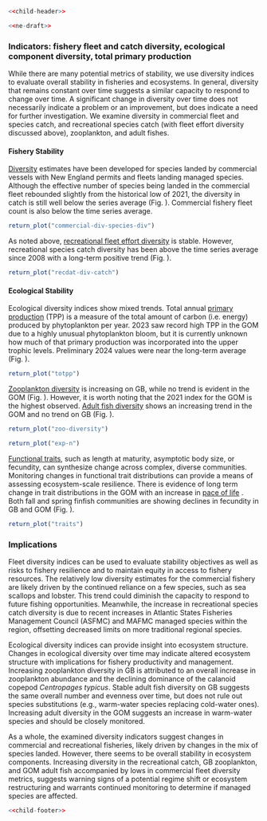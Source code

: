 ```r
<<child-header>>
```

```r
<<ne-draft>>
```

### Indicators: fishery fleet and catch diversity, ecological component diversity, total primary production

While there are many potential metrics of stability, we use diversity indices to evaluate overall stability in fisheries and ecosystems. In general, diversity that remains constant over time suggests a similar capacity to respond to change over time. A significant change in diversity over time does not necessarily indicate a problem or an improvement, but does indicate a need for further investigation. We examine diversity in commercial fleet and species catch, and recreational species catch (with fleet effort diversity discussed above), zooplankton, and adult fishes.

#### Fishery Stability

[Diversity](https://noaa-edab.github.io/catalog/commercial_div.html) estimates have been developed for species landed by commercial vessels with New England permits and fleets landing managed species. Although the effective number of species being landed in the commercial fleet rebounded slightly from the historical low of 2021, the diversity in catch is still well below the series average (Fig.  \ref{fig:permit-div}). Commercial fishery fleet count is also below the time series average.

```r
return_plot("commercial-div-species-div")
```

As noted above, [recreational fleet effort diversity](https://noaa-edab.github.io/catalog/recdat.html) is stable. However, recreational species catch diversity has been above the time series average since 2008 with a long-term positive trend (Fig.  \ref{fig:recdat-div-catch}).
```r
return_plot("recdat-div-catch")
```

#### Ecological Stability

Ecological diversity indices show mixed trends. Total annual [primary production](https://noaa-edab.github.io/catalog/chl_pp.html) (TPP)  is a measure of the total amount of carbon (i.e. energy) produced by phytoplankton per year. 2023 saw record high TPP in the GOM due to a highly unusual phytoplankton bloom, but it is currently unknown how much of that primary production was incorporated into the upper trophic levels. Preliminary 2024 values were near the long-term average (Fig. \ref{fig:totpp}). 

```r
return_plot("totpp")
```

[Zooplankton diversity](https://noaa-edab.github.io/catalog/zoo_diversity.html) is increasing on GB, while no trend is evident in the GOM (Fig. \ref{fig:zoo-diversity}). However, it is worth noting that the 2021 index for the GOM is the highest observed. [Adult fish diversity](https://noaa-edab.github.io/catalog/exp_n.html) shows an increasing trend in the GOM and no trend on GB (Fig. \ref{fig:exp-n}).

```r
return_plot("zoo-diversity")
```

```r
return_plot("exp-n")
```

[Functional traits](https://noaa-edab.github.io/catalog/finfish_traits.html), such as length at maturity, asymptotic body size, or fecundity, can synthesize change across complex, diverse communities. Monitoring changes in functional trait distributions can provide a means of assessing ecosystem-scale resilience. There is evidence of long term change in trait distributions in the GOM with an increase in [pace of life](https://noaa-edab.github.io/catalog/finfish_traits.html) . Both fall and spring finfish communities are showing declines in fecundity in GB and GOM  (Fig. \ref{fig:traits}).

```r
return_plot("traits")
```

### Implications

Fleet diversity indices can be used to evaluate stability objectives as well as risks to fishery resilience and to maintain equity in access to fishery resources. The relatively low diversity estimates for the commercial fishery are likely driven by the continued reliance on a few species, such as sea scallops and lobster. This trend could diminish the capacity to respond to future fishing opportunities. Meanwhile, the increase in recreational species catch diversity is due to recent increases in Atlantic States Fisheries Management Council (ASFMC) and MAFMC managed species within the region, offsetting decreased limits on more traditional regional species.

Ecological diversity indices can provide insight into ecosystem structure. Changes in ecological diversity over time may indicate altered ecosystem structure with implications for fishery productivity and management. Increasing zooplankton diversity in GB is attributed to an overall increase in zooplankton abundance and the declining dominance of the calanoid copepod *Centropages typicus*. Stable adult fish diversity on GB suggests the same overall number and evenness over time, but does not rule out species substitutions (e.g., warm-water species replacing cold-water ones). Increasing adult diversity in the GOM suggests an increase in warm-water species and should be closely monitored.

As a whole, the examined diversity indicators suggest changes in commercial and recreational fisheries, likely driven by changes in the mix of species landed. However, there seems to be overall stability in ecosystem components. Increasing diversity in the recreational catch, GB zooplankton, and GOM adult fish accompanied by lows in commercial fleet diversity metrics, suggests warning signs of a potential regime shift or ecosystem restructuring and warrants continued monitoring to determine if managed species are affected.

```r
<<child-footer>>
```